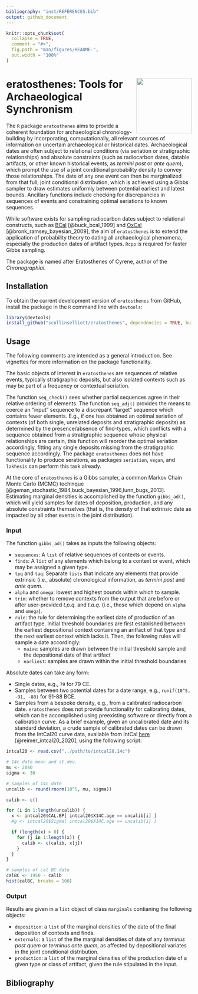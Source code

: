 ```yaml
---
bibliography: "inst/REFERENCES.bib"
output: github_document
---
```


<!-- README.md is generated from README.Rmd. Please edit that file -->

```r
knitr::opts_chunk$set(
  collapse = TRUE,
  comment = "#>",
  fig.path = "man/figures/README-",
  out.width = "100%"
)
```

# <img src="man/figures/logo.png" align="right" width="150px"/> eratosthenes: Tools for Archaeological Synchronism

<!-- badges: start -->
<!-- badges: end -->

The `R` package `eratosthenes` aims to provide a coherent foundation for archaeological chronology-building by incorporating, computationally, all relevant sources of information on uncertain archaeological or historical dates. Archaeological dates are often subject to relational conditions (via seriation or stratigraphic relationships) and absolute constraints (such as radiocarbon dates, datable artifacts, or other known historical events, as _termini post_ or _ante quem_), which prompt the use of a joint conditional probability density to convey those relationships. The date of any one event can then be marginalized from that full, joint conditional distribution, which is achieved using a Gibbs sampler to draw estimates uniformly between potential earliest and latest bounds. Ancillary functions include checking for discrepancies in sequences of events and constraining optimal seriations to known sequences.

While software exists for sampling radiocarbon dates subject to relational constructs, such as [BCal](https://bcal.shef.ac.uk/) [@buck_bcal_1999] and [OxCal](https://c14.arch.ox.ac.uk/oxcal.html) [@bronk_ramsey_bayesian_2009], the aim of `eratosthenes` is to extend the application of probability theory to dating all archaeological phenomena, especially the production dates of artifact types. `Rcpp` is required for faster Gibbs sampling.

The package is named after Eratosthenes of Cyrene, author of the _Chronographiai_.

## Installation

To obtain the current development version of `eratosthenes` from GitHub, install the package in the `R` command line with `devtools`:

``` r
library(devtools)
install_github("scollinselliott/eratosthenes", dependencies = TRUE, build_vignettes = TRUE) 
```

## Usage

The following comments  are intended as a general introduction. See vignettes for more information on the package functionality. 

The basic objects of interest in `eratosthenes` are sequences of relative events, typically stratigraphic deposits, but also isolated contexts such as may be part of a frequency or contextual seriation. 

The function `seq_check()` sees whether partial sequences agree in their relative ordering of elements. The function `seq_adj()` provides the means to coerce an "input" sequence to a discrepant "target" sequence which contains fewer elements. E.g., if one has obtained an optimal seriation of contexts (of both single, unrelated deposits and stratigraphic deposits) as determined by the presence/absence of find-types, which conflicts with a sequence obtained from a stratigraphic sequence whose physical relationships are certain, this function will reorder the optimal seriation accordingly, fitting any single deposits missing from the stratigraphic sequence accordingly. The package `eratosthenes` does not have functionality to produce serations, as packages `seriation`, `vegan`, and `lakhesis` can perform this task already.

At the core of `eratosthenes` is a Gibbs sampler, a common Markov Chain Monte Carlo (MCMC) techinque [@geman_stochastic_1984,buck_bayesian_1996,lunn_bugs_2013]. Estimating marginal densities is accomplished by the function `gibbs_ad()`, which will yield samples for dates of deposition, production, and any absolute constraints themselves (that is, the density of that extrinsic date as impacted by all other events in the joint distribution).

### Input

The function `gibbs_ad()` takes as inputs the following objects:

* `sequences`: A `list` of relative sequences of contexts or events.
* `finds`: A `list` of any elements which belong to a context or event, which may be assigned a given type.
* `tpq` and `taq`: Separate `lists` that indicate any elements that provide extrinsic (i.e., absolute) chronological information, as _termini post_ and _ante quem_.
* `alpha` and `omega`: lowest and highest bounds within which to sample.
* `trim`: whether to remove contexts from the output that are before or after user-provided _t.p.q._ and _t.a.q._ (i.e., those which depend on `alpha` and `omega`).
* `rule`: the rule for determining the earliest date of production of an artifact type. Initial threshold boundaries are first established between the earliest depositional context containing an aritfact of that type and the next earliest context which lacks it. Then, the following rules will sample a date accordingly:
  * `naive`: samples are drawn between the initial threshold sample and the depositional date of that artifact
  * `earliest`: samples are drawn within the initial threshold boundaries

Absolute dates can take any form:

* Single dates, e.g., `79` for 79 CE.
* Samples between two potential dates for a date range, e.g., `runif(10^5, -91, -88)` for 91-88 BCE.
* Samples from a bespoke density, e.g., from a calibrated radiocarbon date. `eratosthenes` does not provide functionality for calibrating dates, which can be accomplished using preexisting software or directly from a calibration curve. As a brief example, given an uncalibrated date and its standard deviation, a crude sample of calibrated dates can be drawn from the IntCal20 curve data, available from IntCal [here](https://www.intcal.org/curves/intcal20.14c) [@reimer_intcal20_2020], using the following script:

``` r
intcal20 <- read.csv("../path/to/intcal20.14c")

# 14c date mean and st.dev.
mu <- 2040  
sigma <- 30

# samples of 14c date
uncalib <- round(rnorm(10^5, mu, sigma))

calib <- c()

for (i in 1:length(uncalib)) {
  x <- intcal20$CAL.BP[ intcal20$X14C.age == uncalib[i] ] 
  #g <- intcal20$Sigma[ intcal20$X14C.age == uncalib[i] ]

  if (length(x) > 0) {
    for (j in 1:length(x)) {
      calib <- c(calib, x[j])  
    }
  }
}

# samples of cal BC date
calBC <- 1950 - calib
hist(calBC, breaks = 100)
```

### Output

Results are given in a `list` object of class `marginals` contianing the following objects:

* `deposition`: a `list` of the marginal densities of the date of the final deposition of contexts and finds.
* `externals`: a `list` of the the marginal densities of date of any _terminus post quem_ or _terminus ante quem_, as affected by depositional variates in the joint conditional distribution.
* `production`: a `list` of the marginal densities of the production date of a given type or class of artifact, given the rule stipulated in the input.

## Bibliography

